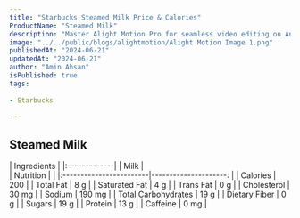 ```yaml
---
title: "Starbucks Steamed Milk Price & Calories"
ProductName: "Steamed Milk" 
description: "Master Alight Motion Pro for seamless video editing on Android, iOS, and Tablets with our ultimate guide, unlocking advanced features and elevating your skills in 2024!"
image: "../../public/blogs/alightmotion/Alight Motion Image 1.png"
publishedAt: "2024-06-21"
updatedAt: "2024-06-21"
author: "Amin Ahsan"
isPublished: true
tags:
 
- Starbucks
      
---
```


 
## Steamed Milk 
  
<div className="tables-container">
  <div className="table-wrapper">
    | Ingredients  |  
    |:-------------|
    | Milk  |
  </div>
  <div className="table-wrapper">
    | Nutrition               |                       |  
    |:------------------------|---------------------: |
    | Calories                | 200                   |
    | Total Fat               | 8 g                   |
    | Saturated Fat           | 4 g                   |
    | Trans Fat               | 0 g                   |
    | Cholesterol             | 30 mg                 |
    | Sodium                  | 190 mg                |
    | Total Carbohydrates     | 19 g                  |
    | Dietary Fiber           | 0 g                   |
    | Sugars                  | 19 g                  |
    | Protein                 | 13 g                  |
    | Caffeine                | 0 mg                  |
  </div>
</div>
<style jsx>{`
  .tables-container {
    display: flex;
    flex-direction: row;
    gap: 30px;
  }
  .table-wrapper {
    width: 500px; /* Adjust as needed */
  }
  @media (max-width: 768px) {
    .tables-container {
      flex-direction: column;
      gap: 0px; /* Adjust as needed */
    }
    .table-wrapper {
      width: 100%; /* Adjust as needed */
    }
  }
`}</style>
